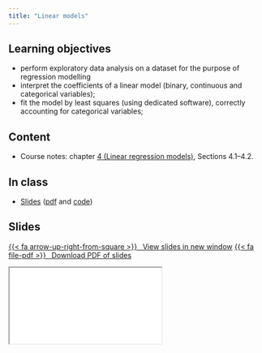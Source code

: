 ```yaml
---
title: "Linear models"
---
```


## Learning objectives

* perform exploratory data analysis on a dataset for the purpose of regression modelling
* interpret the coefficients of a linear model (binary, continuous and categorical variables);
* fit the model by least squares (using dedicated software), correctly accounting for categorical variables;

## Content


- Course notes: chapter [4 (Linear regression models)](https://lbelzile.github.io/math60604a/linearmodels.html), Sections 4.1--4.2.


## In class

- [Slides](../slides/MATH60604A-slides3.html) ([pdf](../slides/MATH60604A-slides3.pdf) and [code](MATH60604A-slides3.R))


## Slides


<p class="text-center"><a class="btn btn-success btn-lg" target="_blank" href="../slides/MATH60604A-slides3.html">{{< fa arrow-up-right-from-square >}} &ensp;View slides in new window</a> <a class="btn btn-success btn-lg" target="_blank" href="../slides/MATH60604A-slides3.pdf" role="button">{{< fa file-pdf >}} &ensp;Download PDF of slides</a></p>

<div class="ratio ratio-16x9">
<iframe class="slide-deck" src="../slides/MATH60604A-slides3.html"></iframe>
</div>


